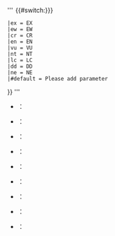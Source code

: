 <includeonly>'''<span style="background: {{#switch:{{lc:{{{class|{{{1|}}}}}}}}
 |ex = #000000
 |ew = #000000
 |cr = #CC3333
 |en = #CC6600
 |vu = #CC9900
 |nt = #006666
 |lc = #006666
 |dd = gray
 |ne = silver
 |#default = #FFFF00
}};padding: 2px; color: {{#switch:{{lc:{{{class|{{{1|}}}}}}}}
 |ex = #CC3333
 |ew = #FFFFFF
 |cr = #FFCCCC
 |en = #FFCC99
 |vu = #FFFFCC
 |nt = #99CC99
 |lc = #FFFFFF
 |dd = #FFFFFF
 |ne = #FFFFFF
 |#default = #FF0000
}}">&nbsp;{{#switch:{{lc:{{{class|{{{1|}}}}}}}}
 |ex = EX
 |ew = EW
 |cr = CR
 |en = EN
 |vu = VU
 |nt = NT
 |lc = LC
 |dd = DD
 |ne = NE
 |#default = Please add parameter
}}&nbsp;</span>'''</includeonly><noinclude>
*{{tlx|IUCNCS|EX}}：{{IUCNCS|EX}}
*{{tlx|IUCNCS|EW}}：{{IUCNCS|EW}}
*{{tlx|IUCNCS|CR}}：{{IUCNCS|CR}}
*{{tlx|IUCNCS|EN}}：{{IUCNCS|EN}}
*{{tlx|IUCNCS|VU}}：{{IUCNCS|VU}}
*{{tlx|IUCNCS|NT}}：{{IUCNCS|NT}}
*{{tlx|IUCNCS|LC}}：{{IUCNCS|LC}}
*{{tlx|IUCNCS|DD}}：{{IUCNCS|DD}}
*{{tlx|IUCNCS|NE}}：{{IUCNCS|NE}}

{{Documentation}}</noinclude>